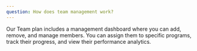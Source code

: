 ```yaml
---
question: How does team management work?
---
```


Our Team plan includes a management dashboard where you can add, remove, and manage members. You can assign them to specific programs, track their progress, and view their performance analytics.
